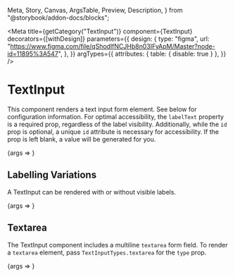   Meta,
  Story,
  Canvas,
  ArgsTable,
  Preview,
  Description,
} from "@storybook/addon-docs/blocks";


<Meta
  title={getCategory("TextInput")}
  component={TextInput}
  decorators={[withDesign]}
  parameters={{
    design: {
      type: "figma",
      url:
        "https://www.figma.com/file/qShodlfNCJHb8n03IFyApM/Master?node-id=11895%3A547",
    },
  }}
  argTypes={{
    attributes: { table: { disable: true } },
  }}
/>

# TextInput

<Description of={TextInput} />

This component renders a text input form element. See below for configuration information. For optimal accessibility, the `labelText` property is a required prop, regardless of the label visibility. Additionally, while the `id` prop is optional, a unique `id` attribute is necessary for accessibility. If the prop is left blank, a value will be generated for you.

<Preview withToolbar>
  <Story
    name="TextInput"
    args={{
      id: "myTextInput",
      type: TextInputTypes.text,
      labelText: "What is your favorite color?",
      showLabel: true,
      placeholder: "e.g. blue, green, etc.",
      helperText: "Choose wisely.",
      errorText: "Waaaaaaaa!",
      errored: false,
      required: true,
      disabled: false,
      attributes: {
        onFocus: action("focus"),
        onBlur: action("blur"),
        onChange: action("onChange"),
        maxLength: 10,
        tabIndex: 0,
        autoFocus: true,
        pattern: "[a-z0-9]",
      },
    }}
  >
    {args => <TextInput {...args} />}
  </Story>
</Preview>

<ArgsTable story="TextInput" />

## Labelling Variations

A TextInput can be rendered with or without visible labels.

<Preview withToolbar>
  <Story
    name="Labelling Variations"
    args={{
      labelText: "What is your favorite color?",
      showLabel: false,
    }}
  >
    {args => <TextInput {...args} />}
  </Story>
</Preview>

<Canvas>
  <TextInput labelText="What is your favorite color?" showLabel={true} />
</Canvas>

<Canvas>
  <TextInput
    labelText="What is your favorite color?"
    showLabel={false}
    placeholder="i.e. blue, green, etc."
  />
</Canvas>

<Canvas>
  <TextInput
    labelText="What is your favorite color?"
    showLabel={true}
    placeholder="i.e. blue, green, etc."
  />
</Canvas>

<Canvas>
  <TextInput
    labelText="What is your favorite color?"
    showLabel={false}
    placeholder="i.e. blue, green, etc."
    helperText="Choose wisely!"
  />
</Canvas>

<Canvas>
  <TextInput
    labelText="What is your favorite color?"
    showLabel={true}
    placeholder="i.e. blue, green, etc."
    helperText="Choose wisely!"
  />
</Canvas>

<Canvas>
  <TextInput
    labelText="What is your favorite color?"
    showLabel={false}
    placeholder="i.e. blue, green, etc."
    errorText="Waaaaaa!"
    errored={true}
  />
</Canvas>

<Canvas>
  <TextInput
    labelText="What is your favorite color?"
    showLabel={true}
    placeholder="i.e. blue, green, etc."
    errorText="Waaaaaa!"
    errored={true}
  />
</Canvas>

## Textarea

The TextInput component includes a multiline `textarea` form field. To render a
`textarea` element, pass `TextInputTypes.textarea` for the `type` prop.

<Preview withToolbar>
  <Story
    name="Textarea"
    args={{
      type: TextInputTypes.textarea,
      labelText: "In less than 500 words, describe your favorite color?",
      showLabel: true,
      placeholder: "Essay question...",
      helperText: "Let it all out.",
    }}
  >
    {args => <TextInput {...args} />}
  </Story>
</Preview>
